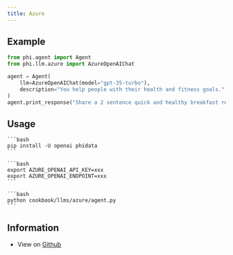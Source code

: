 ```yaml
---
title: Azure
---
```


## Example

```python cookbook/llms/azure/agent.py
from phi.agent import Agent
from phi.llm.azure import AzureOpenAIChat

agent = Agent(
    llm=AzureOpenAIChat(model="gpt-35-turbo"),
    description="You help people with their health and fitness goals.",
)
agent.print_response("Share a 2 sentence quick and healthy breakfast recipe.", markdown=True)
```

## Usage

<Steps>
  <Snippet file="create-venv-step.mdx" />

  <Step title="Install libraries">

    ```bash
    pip install -U openai phidata
    ```

  </Step>

  <Step title="Export `AZURE_OPENAI_API_KEY` and `AZURE_OPENAI_ENDPOINT`">

    ```bash
    export AZURE_OPENAI_API_KEY=xxx
    export AZURE_OPENAI_ENDPOINT=xxx
    ```

  </Step>

  <Step title="Run azure Agent">

    ```bash
    python cookbook/llms/azure/agent.py
    ```

  </Step>

  </Steps>

## Information

- View on [Github](https://github.com/phidatahq/phidata/tree/main/cookbook/llms/azure_openai/agent.py)

